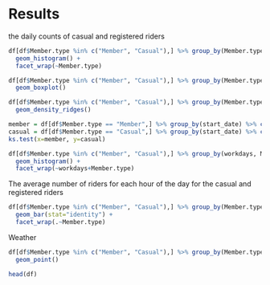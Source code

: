 # Results

the daily counts of casual and registered riders
```r
df[df$Member.type %in% c("Member", "Casual"),] %>% group_by(Member.type, start_date) %>% count() %>% ggplot(aes(n)) + 
  geom_histogram() + 
  facet_wrap(~Member.type)
```
```r
df[df$Member.type %in% c("Member", "Casual"),] %>% group_by(Member.type, start_date) %>% count() %>% ggplot(aes(x=Member.type, y=n)) +
  geom_boxplot()
```


```r
df[df$Member.type %in% c("Member", "Casual"),] %>% group_by(Member.type, start_date) %>% count() %>% ggplot(aes(x=n, y=Member.type)) +
  geom_density_ridges()
```
```r
member = df[df$Member.type == "Member",] %>% group_by(start_date) %>% count() %>% ungroup() %>% .$n
casual = df[df$Member.type == "Casual",] %>% group_by(start_date) %>% count() %>% ungroup() %>% .$n
ks.test(x=member, y=casual)
```
```r
df[df$Member.type %in% c("Member", "Casual"),] %>% group_by(workdays, Member.type, start_date) %>% count() %>% ggplot(aes(n)) + 
  geom_histogram() + 
  facet_wrap(~workdays+Member.type)
```


The average number of riders for each hour of the day for the casual and registered riders
```r
df[df$Member.type %in% c("Member", "Casual"),] %>% group_by(Member.type, start_hour) %>% count() %>% ggplot(aes(x=start_hour, y=n/24)) +
  geom_bar(stat="identity") +
  facet_wrap(.~Member.type)
```
Weather
```r
df[df$Member.type %in% c("Member", "Casual"),] %>% group_by(Member.type, start_date, TAVG) %>% count() %>% ggplot(aes(x=TAVG, y=n, color=Member.type)) +
  geom_point()
```
```r
head(df)
```


